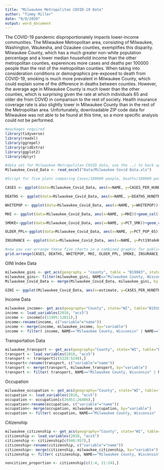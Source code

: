 ```yaml
---
title: "Milwaukee Metropolitan COVID-19 Data"
author: "Timmy Miller"
date: "9/8/2020"
output: word_document
---
```



The COVID-19 pandemic disproportionately impacts lower-income communities. The Milwaukee Metropolitan area, consisting of Milwaukee, Washington, Waukesha, and Ozaukee counties, exemplifies this disparity. Milwaukee County, which has a much greater non-white population percentage and a lower median household income than the other metropolitan counties, expereinces more cases and deaths per 100000 people than the rest of the metropolitan counties. When taking into consideration conditions or demographics pre-exposed to death from COVID-19, smoking is much more prevalent in Milwaukee County, which could explain some of the difference in deaths between counties. However, the average age in Milwaukee County is much lower than the other counties, which is surprising given the rate at which individuals 65 and older die from COVID in comparison to the rest of society. Health insurance coverage rate is also slightly lower in Milwaukee County than in the rest of the Metropolitan area. Unfortunately, downloadable ZIP code data for Milwaukee was not able to be found at this time, so a more specific analysis could not be performed. 



```r
#packages required
library(tidyverse)
library(readxl)
library(ggrepel)
library(gridExtra)
library(ggplot2)
library(dplyr)
```





```r
#data set for Milwaukee Metropolitan COVID data, use the ../ to back up a folder
Milwaukee_Covid_Data <- read_excel("Data/Milwaukee Covid Data.xls")


```




```r
#Script for five plots comparing Cases/100000 people, Deaths/100000 people, Median Household Income, % of the Population who smokes, and % of the population older than 65 in the four counties of Metroplitan Milwaukee

CASES <- ggplot(data=Milwaukee_Covid_Data, aes(x=NAME, y=CASES_PER_HUNDTHOU))+geom_col(fill="blue")+xlab("County")+ylab("Cases Per 100000 People")

DEATHS <- ggplot(data=Milwaukee_Covid_Data, aes(x=NAME, y=DEATHS_HUNDTHOU))+geom_col(fill="red")+xlab("County")+ylab("Deaths Per 100000 People")

WHITEPOP <- ggplot(data=Milwaukee_Covid_Data, aes(x=NAME, y=WHITEPOP))+geom_col(fill="orange")+xlab("County")+ylab("% of Population that is White")

MHI <- ggplot(data=Milwaukee_Covid_Data, aes(x=NAME, y=MHI))+geom_col(fill="green")+xlab("County")+ylab("Median Household Income ($)")

SMOKE<-ggplot(data=Milwaukee_Covid_Data, aes(x=NAME, y=PCT_SMK))+geom_col(fill="black")+xlab("County")+ylab("% of Population that Smokes")

OLDER_PPL<-ggplot(data=Milwaukee_Covid_Data, aes(x=NAME, y=PCT_POP_65))+geom_col(fill="yellow")+xlab("County")+ylab("% of Population 65 or Older")

INSURANCE <- ggplot(data=Milwaukee_Covid_Data, aes(x=NAME, y=Pct19to64HI))+geom_col(fill="purple")+xlab("County")+ylab("% of Population with Health Insurance")
```



```r
#now you can arrange these five charts in a combined graphic for publication
grid.arrange(CASES, DEATHS, WHITEPOP, MHI, OLDER_PPL, SMOKE, INSURANCE, top= "Milwaukee Metroplitan Area County COVID-19 Demographic Information")
```






GINI Index Data
```r
milwaukee_gini <- get_acs(geography = "county", table = "B19083", state= "WI")
milwaukee_gini<- filter(milwaukee_gini, NAME=="Milwaukee County, Wisconsin" | NAME=="Ozaukee County, Wisconsin" | NAME=="Waukesha County, Wisconsin" | NAME=="Washington County, Wisconsin")
Milwaukee_Covid_Data <- merge(Milwaukee_Covid_Data, milwaukee_gini, by = "NAME")

GINI <- ggplot(Milwaukee_Covid_Data, aes(x=estimate, y=CASES_PER_HUNDTHOU))+geom_point()+geom_label_repel(aes(label=NAME), size=2)+labs(x="Gini Index", y="Cases Per 100000 People")

```

Income Data
```r
milwaukee_income<- get_acs(geography="County", state="WI", table="B19101")
income <- load_variables(2018, "acs5")
income <- income[c(11995:12011),]
income<-rename(income, c("variable"="name"))
income <- merge(income, milwaukee_income, by="variable")
income <- filter( income, NAME=="Milwaukee County, Wisconsin" | NAME=="Ozaukee County, Wisconsin" | NAME=="Waukesha County, Wisconsin" | NAME=="Washington County, Wisconsin")

```

Transportation Data
```r
milwaukee_transport <- get_acs(geography="County", state="WI", table="B08301")
transport <- load_variables(2018, "acs5")
transport <- transport[c(5228:5248),]
transport<-rename(transport, c("variable"="name"))
transport <- merge(transport, milwaukee_transport, by="variable")
transport <- filter( transport, NAME=="Milwaukee County, Wisconsin" | NAME=="Ozaukee County, Wisconsin" | NAME=="Waukesha County, Wisconsin" | NAME=="Washington County, Wisconsin")

```

Occupation
```r
milwaukee_occupation <- get_acs(geography="County", state="WI", table="C24060")
occupation <- load_variables(2018, "acs5")
occupation <- occupation[c(26451:26486),]
occupation<-rename(occupation, c("variable"="name"))
occupation<- merge(occupation, milwaukee_occupation, by="variable")
occupation <- filter( occupation, NAME=="Milwaukee County, Wisconsin" | NAME=="Ozaukee County, Wisconsin" | NAME=="Waukesha County, Wisconsin" | NAME=="Washington County, Wisconsin")

```
Citizenship
```r
milwaukee_citizenship <- get_acs(geography="County", state="WI", table="B05001")
citizenship <- load_variables(2018, "acs5")
citizenship <- citizenship[c(946:957),]
citizenship<-rename(citizenship, c("variable"="name"))
citizenship<- merge(citizenship, milwaukee_citizenship, by="variable")
citizenship <- filter( citizenship, NAME=="Milwaukee County, Wisconsin" | NAME=="Ozaukee County, Wisconsin" | NAME=="Waukesha County, Wisconsin" | NAME=="Washington County, Wisconsin")

noncitizen_proportion <- citizenship[c(1:4, 21:24),]

```


